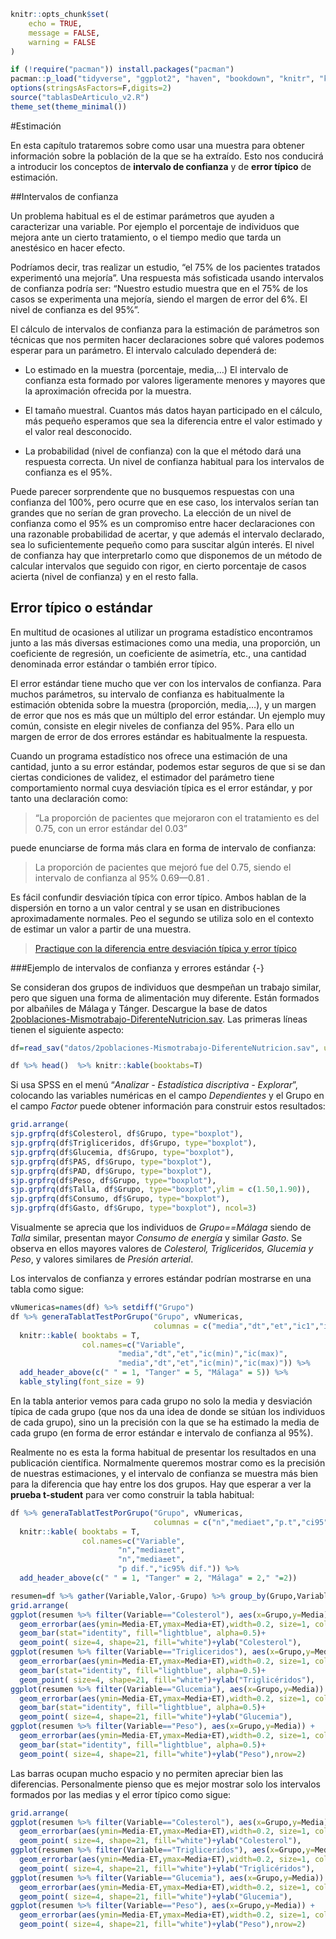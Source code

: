 ```{r setup, include=FALSE}
knitr::opts_chunk$set(
	echo = TRUE,
	message = FALSE,
	warning = FALSE
)

if (!require("pacman")) install.packages("pacman")
pacman::p_load("tidyverse", "ggplot2", "haven", "bookdown", "knitr", "kableExtra","stargazer", "tableone","sjPlot","sjlabelled","sjmisc","gridExtra" )
options(stringsAsFactors=F,digits=2)
source("tablasDeArticulo_v2.R")
theme_set(theme_minimal())

```

#Estimación

En esta capítulo trataremos sobre como usar una muestra para obtener información sobre la población de la que se ha extraído. Esto nos conducirá a introducir los conceptos de **intervalo de confianza** y de **error típico** de estimación.


##Intervalos de confianza

Un problema habitual es el de estimar parámetros que ayuden a caracterizar una variable. Por ejemplo el porcentaje de individuos que mejora ante un cierto tratamiento, o el tiempo medio que tarda un anestésico en hacer efecto. 

Podríamos decir, tras realizar un estudio, “el 75% de los pacientes tratados experimentó una mejoría”. Una respuesta más sofisticada usando intervalos de confianza podría ser: “Nuestro estudio muestra que en el 75% de los casos se experimenta una mejoría, siendo el margen de error del 6%. El nivel de confianza es del 95%”.

El cálculo de intervalos de confianza para la estimación de parámetros son técnicas que nos permiten hacer declaraciones sobre qué valores podemos esperar para un parámetro. El intervalo calculado dependerá de:

-	Lo estimado en la muestra (porcentaje, media,…) El intervalo de confianza esta formado por valores ligeramente menores y mayores que la aproximación ofrecida por la muestra.

-	El tamaño muestral. Cuantos más datos hayan participado en el cálculo, más pequeño esperamos que sea la diferencia entre el valor estimado y el valor real desconocido.

-	La probabilidad (nivel de confianza) con la que el método dará una respuesta correcta. Un nivel de confianza habitual para los intervalos de confianza es el 95%.

Puede parecer sorprendente que no busquemos respuestas con una confianza del 100%, pero ocurre que en ese caso, los intervalos serían tan grandes que no serían de gran provecho. La elección de un nivel de confianza como el 95% es un compromiso entre hacer declaraciones con una razonable probabilidad de acertar, y que además el intervalo declarado, sea lo suficientemente pequeño como para suscitar algún interés. El nivel de confianza hay que interpretarlo como que disponemos de un método de calcular intervalos que seguido con rigor, en cierto porcentaje de casos acierta (nivel de confianza) y en el resto falla.


## Error típico o estándar
En multitud de ocasiones al utilizar un programa estadístico encontramos junto a las más diversas estimaciones como una media, una proporción, un coeficiente de regresión, un coeficiente de asimetría, etc.,  una cantidad denominada error estándar  o también error típico.

El error estándar tiene mucho que ver con los intervalos de confianza. Para muchos parámetros, su intervalo de confianza es habitualmente la estimación obtenida sobre la muestra (proporción, media,…), y un margen de error que nos es más que un múltiplo del error estándar. Un ejemplo muy común, consiste en elegir niveles de confianza del 95%. Para ello un margen de error de dos errores estándar es habitualmente la respuesta. 

Cuando un programa estadístico nos ofrece una estimación de una cantidad, junto a su error estándar, podemos estar seguros de que si se dan ciertas condiciones de validez, el estimador del parámetro tiene comportamiento normal cuya desviación típica es el error estándar, y por tanto una declaración como: 

>“La proporción de pacientes que mejoraron con el tratamiento es del 0.75, con un error estándar del 0.03” 

puede enunciarse de forma más clara en forma de intervalo de confianza:

>	La proporción de pacientes que mejoró fue del 0.75, siendo el intervalo de confianza al 95% 0.69---0.81 .


Es fácil confundir desviación típica con error típico. Ambos hablan de la dispersión en torno a un valor central y se usan en distribuciones aproximadamente normales. Peo el segundo se utiliza  solo en el contexto de estimar un valor a partir de una muestra.

>[Practique con la diferencia entre desviación típica y error típico](https://www.bioestadistica.uma.es/analisis/teoremacentral/)


###Ejemplo de intervalos de confianza y errores estándar {-}

Se consideran dos grupos de individuos que desmpeñan un trabajo similar, pero que siguen una forma de alimentación muy diferente. Están formados por albañiles de Málaga y Tánger. Descargue la base de datos [2poblaciones-Mismotrabajo-DiferenteNutricion.sav](datos/2poblaciones-Mismotrabajo-DiferenteNutricion.sav). Las primeras líneas tienen el siguiente aspecto:

```{r message=FALSE, warning=FALSE, paged.print=FALSE}
df=read_sav("datos/2poblaciones-Mismotrabajo-DiferenteNutricion.sav", user_na=FALSE) %>% haven::as_factor()
```

```{r}
df %>% head()  %>% knitr::kable(booktabs=T)
```


Si usa SPSS en el menú "_Analizar - Estadística discriptiva - Explorar_", colocando las variables numéricas en el campo _Dependientes_ y el Grupo en el campo _Factor_ puede obtener información para construir estos resultados:


```{r, fig.height=10, fig.width=8}
grid.arrange(
sjp.grpfrq(df$Colesterol, df$Grupo, type="boxplot"),
sjp.grpfrq(df$Trigliceridos, df$Grupo, type="boxplot"),
sjp.grpfrq(df$Glucemia, df$Grupo, type="boxplot"),
sjp.grpfrq(df$PAS, df$Grupo, type="boxplot"),
sjp.grpfrq(df$PAD, df$Grupo, type="boxplot"),
sjp.grpfrq(df$Peso, df$Grupo, type="boxplot"),
sjp.grpfrq(df$Talla, df$Grupo, type="boxplot",ylim = c(1.50,1.90)),
sjp.grpfrq(df$Consumo, df$Grupo, type="boxplot"),
sjp.grpfrq(df$Gasto, df$Grupo, type="boxplot"), ncol=3)
```

Visualmente se aprecia que los individuos de _Grupo==Málaga_ siendo de _Talla_ similar, presentan mayor _Consumo de energía_ y similar _Gasto_. Se observa en ellos mayores valores de _Colesterol, Trigliceridos, Glucemia y Peso_, y valores similares de _Presión arterial_.

Los intervalos de confianza y errores estándar podrían mostrarse en una tabla como sigue:

```{r}
vNumericas=names(df) %>% setdiff("Grupo")
df %>% generaTablatTestPorGrupo("Grupo", vNumericas,
                                columnas = c("media","dt","et","ic1","ic2")) %>% 
  knitr::kable( booktabs = T, 
                col.names=c("Variable",
                        "media","dt","et","ic(min)","ic(max)",
                        "media","dt","et","ic(min)","ic(max)")) %>%
  add_header_above(c(" " = 1, "Tanger" = 5, "Málaga" = 5)) %>%
  kable_styling(font_size = 9)

```

En la tabla anterior vemos para cada grupo no solo la media y desviación típica de cada grupo (que nos da una idea de donde se sitúan los individuos de cada grupo), sino un la precisión con la que se ha estimado la media de cada grupo (en forma de error estándar e intervalo de confianza al 95%). 

Realmente no es esta la forma habitual de presentar los resultados en una publicación científica. Normalmente queremos mostrar como es la precisión de nuestras estimaciones, y el intervalo de confianza se muestra más bien para la diferencia que hay entre los dos grupos. Hay que esperar a ver la **prueba t-student** para ver como construir la tabla habitual:

```{r}

df %>% generaTablatTestPorGrupo("Grupo", vNumericas,
                                columnas = c("n","mediaet","p.t","ci95")) %>% 
  knitr::kable( booktabs = T, 
                col.names=c("Variable",
                        "n","media±et", 
                        "n","media±et",
                        "p dif.","ic95% dif.")) %>%
  add_header_above(c(" " = 1, "Tanger" = 2, "Málaga" = 2," "=2))

```



```{r}

resumen=df %>% gather(Variable,Valor,-Grupo) %>% group_by(Grupo,Variable) %>% summarise(Media=mean(Valor),n=length(Valor),ET=sd(Valor)/sqrt(n))
grid.arrange(
ggplot(resumen %>% filter(Variable=="Colesterol"), aes(x=Grupo,y=Media)) +
  geom_errorbar(aes(ymin=Media-ET,ymax=Media+ET),width=0.2, size=1, color="navyblue")+
  geom_bar(stat="identity", fill="lightblue", alpha=0.5)+
  geom_point( size=4, shape=21, fill="white")+ylab("Colesterol"),
ggplot(resumen %>% filter(Variable=="Trigliceridos"), aes(x=Grupo,y=Media)) +
  geom_errorbar(aes(ymin=Media-ET,ymax=Media+ET),width=0.2, size=1, color="navyblue")+
  geom_bar(stat="identity", fill="lightblue", alpha=0.5)+
  geom_point( size=4, shape=21, fill="white")+ylab("Triglicéridos"),
ggplot(resumen %>% filter(Variable=="Glucemia"), aes(x=Grupo,y=Media)) +
  geom_errorbar(aes(ymin=Media-ET,ymax=Media+ET),width=0.2, size=1, color="navyblue")+
  geom_bar(stat="identity", fill="lightblue", alpha=0.5)+
  geom_point( size=4, shape=21, fill="white")+ylab("Glucemia"),
ggplot(resumen %>% filter(Variable=="Peso"), aes(x=Grupo,y=Media)) +
  geom_errorbar(aes(ymin=Media-ET,ymax=Media+ET),width=0.2, size=1, color="navyblue")+
  geom_bar(stat="identity", fill="lightblue", alpha=0.5)+
  geom_point( size=4, shape=21, fill="white")+ylab("Peso"),nrow=2)
```


Las barras ocupan mucho espacio y no permiten apreciar bien las diferencias. Personalmente pienso que es mejor mostrar solo los intervalos formados por las medias y el error típico como sigue:
```{r}
grid.arrange(
ggplot(resumen %>% filter(Variable=="Colesterol"), aes(x=Grupo,y=Media)) +
  geom_errorbar(aes(ymin=Media-ET,ymax=Media+ET),width=0.2, size=1, color="navyblue")+
  geom_point( size=4, shape=21, fill="white")+ylab("Colesterol"),
ggplot(resumen %>% filter(Variable=="Trigliceridos"), aes(x=Grupo,y=Media)) +
  geom_errorbar(aes(ymin=Media-ET,ymax=Media+ET),width=0.2, size=1, color="navyblue")+
  geom_point( size=4, shape=21, fill="white")+ylab("Triglicéridos"),
ggplot(resumen %>% filter(Variable=="Glucemia"), aes(x=Grupo,y=Media)) +
  geom_errorbar(aes(ymin=Media-ET,ymax=Media+ET),width=0.2, size=1, color="navyblue")+
  geom_point( size=4, shape=21, fill="white")+ylab("Glucemia"),
ggplot(resumen %>% filter(Variable=="Peso"), aes(x=Grupo,y=Media)) +
  geom_errorbar(aes(ymin=Media-ET,ymax=Media+ET),width=0.2, size=1, color="navyblue")+
  geom_point( size=4, shape=21, fill="white")+ylab("Peso"),nrow=2)
```



